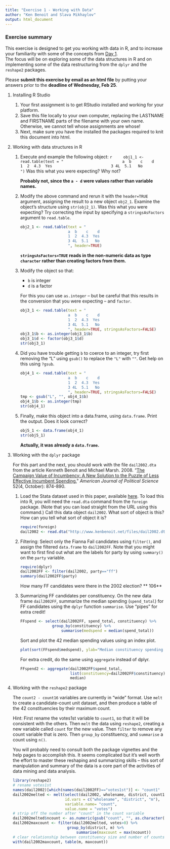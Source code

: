 ```yaml
---
title: "Exercise 1 - Working with Data"
author: "Ken Benoit and Slava Mikhaylov"
output: html_document
---
```


### Exercise summary

This exercise is designed to get you working with data in R, and to increase your familiarity
with some of the concepts from [Day 1](https://github.com/kbenoit/ME114/blob/master/day1/ME114_day1.pdf).  
The focus will be on exploring some of the data structures in R and on implementing some of the
data restructuring from the `dplyr` and the `reshape2` packages.

Please **submit this exercise by email as an html file**  by putting your answers prior to the  **deadline of Wednesday, Feb 25**. 

1.  Installing R Studio

    1.  Your first assignment is to get RStudio installed and working for your platform.   
    2.  Save this file locally to your own computer, replacing the LASTNAME and FIRSTNAME parts of the filename with your own name.  Otherwise, we cannot tell whose assignments are whose!
    3.  Next, make sure you have the installed the packages required to knit this document into html.


1.  Working with data structures in R

    1.  Execute and example the following object:
        ```r
        obj1_1 <- read.table(text = "
                             a  b    c    d 
                             1  2  4.3  Yes
                             3 4L  5.1   No
                             ")
         ```
        Was this what you were expecting?  Why not?
        
        **Probably not, since the `a - d` were values rather than variable names.**


    2.  Modify the above command and rerun it with the `header=TRUE` argument, assigning
        the result to a new object `obj2_1`.
        Examine the object's structure using `str(obj2_1)`.  Was this what you were expecting?
        Try correcting the input by specifying a `stringsAsFactors` argument to `read.table`.
        
        ```r
        obj2_1 <- read.table(text = "
                             a  b    c    d 
                             1  2  4.3  Yes
                             3 4L  5.1   No
                             ", header=TRUE)
         ```
        
        **`stringsAsFactors=TRUE` reads in the non-numeric data as type `character` rather
        than creating factors from them.**

    3.  Modify the object so that:
        *  `b` is integer
        *  `d` is a factor
        
        For this you can use `as.integer` -- but be careful that this results in the conversion that you were expecting -- and `factor`.
        
        ```r
        obj3_1 <- read.table(text = "
                             a  b    c    d 
                             1  2  4.3  Yes
                             3 4L  5.1   No
                             ", header=TRUE, stringsAsFactors=FALSE)
        obj3_1$b <- as.integer(obj3_1$b)
        obj3_1$d <- factor(obj3_1$d)
        str(obj3_1)
        ```

    4.  Did you have trouble getting `b` to coerce to an integer, try first removing the "L"
        using `gsub()` to replace the `"L"` with `""`.  Get help on this using `?gsub`.
       
        ```r
        obj4_1 <- read.table(text = "
                             a  b    c    d 
                             1  2  4.3  Yes
                             3 4L  5.1   No
                             ", header=TRUE, stringsAsFactors=FALSE)
        tmp <- gsub("L", "", obj4_1$b)
        obj4_1$b <- as.integer(tmp)
        str(obj4_1)
        ```
 

    5.  Finally, make this object into a data.frame, using `data.frame`.  Print the output.  Does it look correct?
    
        ```r
        obj5_1 <- data.frame(obj4_1)
        str(obj5_1)
        ```
        
        **Actually, it was already a `data.frame`.**


2.  Working with the `dplyr` package

    For this part and the next, you should work with the file `dail2002.dta` from the article Kenneth Benoit and Michael Marsh. 2008. "[The Campaign Value of Incumbency: A New Solution to the Puzzle of Less Effective Incumbent Spending.](http://www.kenbenoit.net/pdfs/ajps_348.pdf)" *American Journal of Political Science* 52(4, October): 874-890.   
    
    1.  Load the Stata dataset used in this paper, available [here](http://www.kenbenoit.net/files/dail2002.dta).  To load this into R, you will need the `read.dta` command from the `foreign` package.  (Note that you can load straight from the URL using this command.)  Call this data object `dail2002`.  What sort of object is this?  How can you tell what sort of object it is?
    
        ```r
        require(foreign)
        dail2002 <- read.dta("http://www.kenbenoit.net/files/dail2002.dta")
        ```
    
    2.  Filtering:  Select only the Fianna Fail candidates using `filter()`, and assign the filtered `data.frame` to `dail2002FF`.  Note that you might want to first find out what are the labels for party by using `summary()` on the `party` variable.
    
        ```r
        require(dplyr)
        dail2002FF <- filter(dail2002, party=="ff")
        summary(dail2002FF$party)
        ```
        How many FF candidates were there in the 2002 election?  ** 106**
        
    
        
    3.  Summarizing FF candidates per constituency.  On the new data frame `dail2002FF`, summarize the median spending (`spend_total`) for FF candidates using the `dplyr` function `summarise`.  Use "pipes" for extra credit!

        ```r
        FFspend <- select(dail2002FF, spend_total, constituency) %>%
                      group_by(constituency) %>% 
                          summarise(medspend = median(spend_total))
        ```


        Sort and plot the 42 median spending values using an index plot. 
        ```r
        plot(sort(FFspend$medspend), ylab="Median constituency spending for FF")
        ```

        For extra credit, do the same using `aggregate` instead of dplyr.
        ```r
        FFspend2 <- aggregate(dail2002FF$spend_total, 
                              list(constituency=dail2002FF$constituency), 
                              median)
        ```



3.  Working with the `reshape2` package
    
    The `count2 - count16` variables are currently in "wide" format.  Use `melt` to create a candidate-count unit dataset, and then produce a table of the 42 constituencies by their maximum count.
    
    Hint: First rename the votes1st variable to `count1`, so that it will be consistent with the others.
    Then `melt` the data using `reshape2`, creating a new variable called `count` for the new value.  Then `filter` to remove any count variable that is zero.  Then `group_by` constituency, and `summarise` a count using `n()`. 
    
    You will probably need to consult both the package vignettes and the help pages to accomplish this.  It seems complicated but it's well worth the effort to master these reshaping and summarizing skills -- this sort of manipulation and summary of the data is a core part of the activities of data mining and data analysis.

    ```r
    library(reshape2)
    # rename votes1st
    names(dail2002)[which(names(dail2002FF)=="votes1st")] <- "count1"
    dail2002melted <- melt(select(dail2002, wholename, district, count1, count2:count16, m), 
                           id.vars = c("wholename", "district", "m"), 
                           variable.name= "count", 
                           value.name = "votes")
    # strip off the number after "count" in the count variable
    dail2002melted$ncount <- as.numeric(gsub("count", "", as.character(dail2002melted$count)))
    dail2002maxcount <- filter(dail2002melted, votes>0) %>%
                            group_by(district, m) %>% 
                                summarise(maxcount = max(ncount))
    # clear relationship between constituency size and number of counts
    with(dail2002maxcount, table(m, maxcount))
    ```
